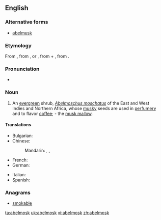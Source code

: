 ==English==

===Alternative forms===
* [[abelmusk]]

===Etymology===
From {{etyl|NL.|en}} {{term|Abelmoschus|abelmoschus|lang=la}}, from {{etyl|ar|en}} {{term|أبو المسك|tr=abu'l-misk||father of musk|lang=ar}}, or {{term|حب المسك|tr=ḥabb-el-musk||grain of musk|lang=ar}}, from {{term|حب|tr=ḥabb||grain|lang=ar}} + {{term|مسك|tr=musk|lang=ar}}, from {{etyl|fa|en}} {{term|مشک|tr=mošk|lang=fa}}.

===Pronunciation===
* {{a|US}} {{IPA|/ˈeɪ.bəlˌmɑsk/|lang=en}}

===Noun===
{{en-noun}}

# {{context|botany|lang=en}} An [[evergreen]] shrub, ''[[Abelmoschus moschatus]]'' of the East and West Indies and Northern Africa, whose [[musky]] seeds are used in [[perfumery]] and to flavor [[coffee]]; - the [[musk mallow]].

====Translations====
{{trans-top|evergreen shrub}}
* Bulgarian: {{t|bg|мускусен слез}}
* Chinese:
*: Mandarin: {{t|cmn|黄葵|tr=huángkuí|sc=Hani}}, {{t|cmn|麝香槿|tr=shèxiāngjǐn|sc=Hani}}, {{t|cmn|香葵|tr=xiāngkuí|sc=Hani}}
* French: {{t+|fr|ambrette|f}}
* German: {{t+|de|Abelmoschus|m}}
{{trans-mid}}
* Italian: {{t|it|abelmosco|m}}
* Spanish: {{t+|es|abelmosco|m}}
{{trans-bottom}}

===Anagrams===
* [[smokable#English|smokable]]

[[ta:abelmosk]]
[[uk:abelmosk]]
[[vi:abelmosk]]
[[zh:abelmosk]]